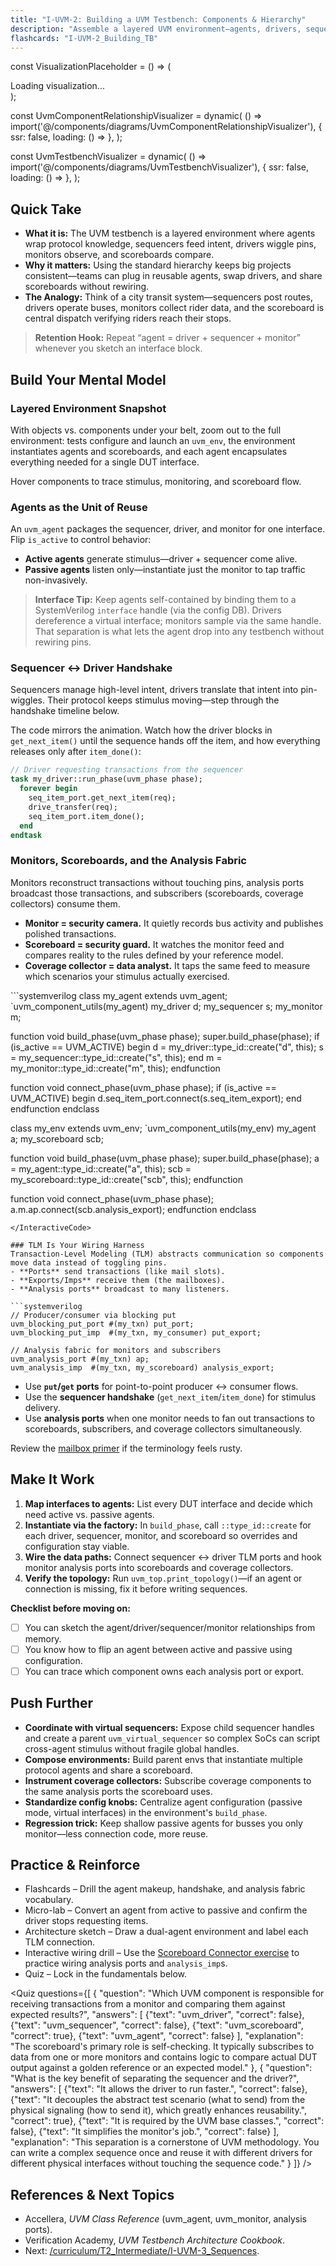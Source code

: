 ```yaml
---
title: "I-UVM-2: Building a UVM Testbench: Components & Hierarchy"
description: "Assemble a layered UVM environment—agents, drivers, sequencers, monitors, and scoreboards—and know how data flows between them."
flashcards: "I-UVM-2_Building_TB"
---
```



const VisualizationPlaceholder = () => (
  <div className="flex h-48 items-center justify-center">Loading visualization...</div>
);

const UvmComponentRelationshipVisualizer = dynamic(
  () => import('@/components/diagrams/UvmComponentRelationshipVisualizer'),
  { ssr: false, loading: () => <VisualizationPlaceholder /> },
);

const UvmTestbenchVisualizer = dynamic(
  () => import('@/components/diagrams/UvmTestbenchVisualizer'),
  { ssr: false, loading: () => <VisualizationPlaceholder /> },
);

## Quick Take
- **What it is:** The UVM testbench is a layered environment where agents wrap protocol knowledge, sequencers feed intent, drivers wiggle pins, monitors observe, and scoreboards compare.
- **Why it matters:** Using the standard hierarchy keeps big projects consistent—teams can plug in reusable agents, swap drivers, and share scoreboards without rewiring.
- **The Analogy:** Think of a city transit system—sequencers post routes, drivers operate buses, monitors collect rider data, and the scoreboard is central dispatch verifying riders reach their stops.

> **Retention Hook:** Repeat “agent = driver + sequencer + monitor” whenever you sketch an interface block.

## Build Your Mental Model
### Layered Environment Snapshot
With objects vs. components under your belt, zoom out to the full environment: tests configure and launch an `uvm_env`, the environment instantiates agents and scoreboards, and each agent encapsulates everything needed for a single DUT interface.

<div className="my-8">
  <div className="glass-card glow-border mx-auto max-w-4xl overflow-hidden border border-white/10 bg-[var(--blueprint-glass)] p-6">
    <AnimatedUvmTestbenchDiagram />
  </div>
</div>

<div className="my-6 rounded-3xl border border-white/10 bg-white/5 p-6 text-sm text-[rgba(230,241,255,0.8)] backdrop-blur">
  <UvmTestbenchVisualizer />
  <p className="mt-3 text-center text-xs uppercase tracking-[0.25em] text-[rgba(230,241,255,0.6)]">
    Hover components to trace stimulus, monitoring, and scoreboard flow.
  </p>
</div>

### Agents as the Unit of Reuse
An `uvm_agent` packages the sequencer, driver, and monitor for one interface. Flip `is_active` to control behavior:
- **Active agents** generate stimulus—driver + sequencer come alive.
- **Passive agents** listen only—instantiate just the monitor to tap traffic non-invasively.

> **Interface Tip:** Keep agents self-contained by binding them to a SystemVerilog `interface` handle (via the config DB). Drivers dereference a virtual interface; monitors sample via the same handle. That separation is what lets the agent drop into any testbench without rewiring pins.

### Sequencer ↔ Driver Handshake
Sequencers manage high-level intent, drivers translate that intent into pin-wiggles. Their protocol keeps stimulus moving—step through the handshake timeline below.

<AnimatedUvmSequenceDriverHandshakeDiagram />

The code mirrors the animation. Watch how the driver blocks in `get_next_item()` until the sequence hands off the item, and how everything releases only after `item_done()`:

```systemverilog
// Driver requesting transactions from the sequencer
task my_driver::run_phase(uvm_phase phase);
  forever begin
    seq_item_port.get_next_item(req);
    drive_transfer(req);
    seq_item_port.item_done();
  end
endtask
```

### Monitors, Scoreboards, and the Analysis Fabric
Monitors reconstruct transactions without touching pins, analysis ports broadcast those transactions, and subscribers (scoreboards, coverage collectors) consume them.

- **Monitor = security camera.** It quietly records bus activity and publishes polished transactions.
- **Scoreboard = security guard.** It watches the monitor feed and compares reality to the rules defined by your reference model.
- **Coverage collector = data analyst.** It taps the same feed to measure which scenarios your stimulus actually exercised.

<InteractiveCode>
```systemverilog
class my_agent extends uvm_agent;
  `uvm_component_utils(my_agent)
  my_driver d;
  my_sequencer s;
  my_monitor m;

  function void build_phase(uvm_phase phase);
    super.build_phase(phase);
    if (is_active == UVM_ACTIVE) begin
      d = my_driver::type_id::create("d", this);
      s = my_sequencer::type_id::create("s", this);
    end
    m = my_monitor::type_id::create("m", this);
  endfunction

  function void connect_phase(uvm_phase phase);
    if (is_active == UVM_ACTIVE) begin
      d.seq_item_port.connect(s.seq_item_export);
    end
  endfunction
endclass

class my_env extends uvm_env;
  `uvm_component_utils(my_env)
  my_agent a;
  my_scoreboard scb;

  function void build_phase(uvm_phase phase);
    super.build_phase(phase);
    a = my_agent::type_id::create("a", this);
    scb = my_scoreboard::type_id::create("scb", this);
  endfunction

  function void connect_phase(uvm_phase phase);
    a.m.ap.connect(scb.analysis_export);
  endfunction
endclass
```
</InteractiveCode>

### TLM Is Your Wiring Harness
Transaction-Level Modeling (TLM) abstracts communication so components move data instead of toggling pins.
- **Ports** send transactions (like mail slots).
- **Exports/Imps** receive them (the mailboxes).
- **Analysis ports** broadcast to many listeners.

```systemverilog
// Producer/consumer via blocking put
uvm_blocking_put_port #(my_txn) put_port;
uvm_blocking_put_imp  #(my_txn, my_consumer) put_export;

// Analysis fabric for monitors and subscribers
uvm_analysis_port #(my_txn) ap;
uvm_analysis_imp  #(my_txn, my_scoreboard) analysis_export;
```

- Use **`put`/`get` ports** for point-to-point producer ↔ consumer flows.
- Use the **sequencer handshake** (`get_next_item`/`item_done`) for stimulus delivery.
- Use **analysis ports** when one monitor needs to fan out transactions to scoreboards, subscribers, and coverage collectors simultaneously.

Review the [mailbox primer](../I-SV-3_Functional_Coverage/mailboxes) if the terminology feels rusty.

<UvmComponentRelationshipVisualizer />

## Make It Work
1. **Map interfaces to agents:** List every DUT interface and decide which need active vs. passive agents.
2. **Instantiate via the factory:** In `build_phase`, call `::type_id::create` for each driver, sequencer, monitor, and scoreboard so overrides and configuration stay viable.
3. **Wire the data paths:** Connect sequencer ↔ driver TLM ports and hook monitor analysis ports into scoreboards and coverage collectors.
4. **Verify the topology:** Run `uvm_top.print_topology()`—if an agent or connection is missing, fix it before writing sequences.

**Checklist before moving on:**
- [ ] You can sketch the agent/driver/sequencer/monitor relationships from memory.
- [ ] You know how to flip an agent between active and passive using configuration.
- [ ] You can trace which component owns each analysis port or export.

## Push Further
- **Coordinate with virtual sequencers:** Expose child sequencer handles and create a parent `uvm_virtual_sequencer` so complex SoCs can script cross-agent stimulus without fragile global handles.
- **Compose environments:** Build parent envs that instantiate multiple protocol agents and share a scoreboard.
- **Instrument coverage collectors:** Subscribe coverage components to the same analysis ports the scoreboard uses.
- **Standardize config knobs:** Centralize agent configuration (passive mode, virtual interfaces) in the environment's `build_phase`.
- **Regression trick:** Keep shallow passive agents for busses you only monitor—less connection code, more reuse.

## Practice & Reinforce
- Flashcards – Drill the agent makeup, handshake, and analysis fabric vocabulary.
- Micro-lab – Convert an agent from active to passive and confirm the driver stops requesting items.
- Architecture sketch – Draw a dual-agent environment and label each TLM connection.
- Interactive wiring drill – Use the [Scoreboard Connector exercise](/exercises/scoreboard-connector) to practice wiring analysis ports and `analysis_imp`s.
- Quiz – Lock in the fundamentals below.

<Quiz questions={[
    {
      "question": "Which UVM component is responsible for receiving transactions from a monitor and comparing them against expected results?",
      "answers": [
        {"text": "uvm_driver", "correct": false},
        {"text": "uvm_sequencer", "correct": false},
        {"text": "uvm_scoreboard", "correct": true},
        {"text": "uvm_agent", "correct": false}
      ],
      "explanation": "The scoreboard's primary role is self-checking. It typically subscribes to data from one or more monitors and contains logic to compare actual DUT output against a golden reference or an expected model."
    },
    {
      "question": "What is the key benefit of separating the sequencer and the driver?",
      "answers": [
        {"text": "It allows the driver to run faster.", "correct": false},
        {"text": "It decouples the abstract test scenario (what to send) from the physical signaling (how to send it), which greatly enhances reusability.", "correct": true},
        {"text": "It is required by the UVM base classes.", "correct": false},
        {"text": "It simplifies the monitor's job.", "correct": false}
      ],
      "explanation": "This separation is a cornerstone of UVM methodology. You can write a complex sequence once and reuse it with different drivers for different physical interfaces without touching the sequence code."
    }
  ]} />

## References & Next Topics
- Accellera, *UVM Class Reference* (uvm_agent, uvm_monitor, analysis ports).
- Verification Academy, *UVM Testbench Architecture Cookbook*.
- Next: [/curriculum/T2_Intermediate/I-UVM-3_Sequences](../I-UVM-3_Sequences/index).
